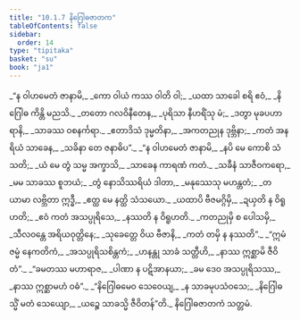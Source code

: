 ```yaml
---
title: "10.1.7 နိဂြေါဓဇာတက"
tableOfContents: false
sidebar:
  order: 14
type: "tipitaka"
basket: "su"
book: "ja1"
---
```



<DynamicBreadcrumb />

<Division number="72" book="ja1">

<Paragraph number="1986" type="verses" book="ja1">
_“န ဝါဟမေတံ ဇာနာမိ,_  
_ကော ဝါယံ ကဿ ဝါတိ ဝါ;_  
_ယထာ သာခေါ စရိ ဧဝံ,_  
_နိဂြေါဓ ကိန္တိ မညသိ._  

</Paragraph>

</Division>
<Division number="73" book="ja1">

<Paragraph number="1987" type="verses" book="ja1">
_တတော ဂလဝိနီတေန,_  
_ပုရိသာ နီဟရိံသု မံ;_  
_ဒတွာ မုခပဟာရာနိ,_  
_သာခဿ ဝစနင်္ကရာ._  

</Paragraph>

</Division>
<Division number="74" book="ja1">

<Paragraph number="1988" type="verses" book="ja1">
_ဧတာဒိသံ ဒုမ္မတိနာ,_  
_အကတညုန ဒုဗ္ဘိနာ;_  
_ကတံ အနရိယံ သာခေန,_  
_သခိနာ တေ ဇနာဓိပ”._  

</Paragraph>

</Division>
<Division number="75" book="ja1">

<Paragraph number="1989" type="verses" book="ja1">
_“န ဝါဟမေတံ ဇာနာမိ,_  
_နပိ မေ ကောစိ သံသတိ;_  
_ယံ မေ တွံ သမ္မ အက္ခာသိ,_  
_သာခေန ကာရဏံ ကတံ._  

</Paragraph>

</Division>
<Division number="76" book="ja1">

<Paragraph number="1990" type="verses" book="ja1">
_သခီနံ သာဇီဝကရော,_  
_မမ သာခဿ စူဘယံ;_  
_တွံ နောသိဿရိယံ ဒါတာ,_  
_မနုဿေသု မဟန္တတံ;_  
_တယာမာ လဗ္ဘိတာ ဣဒ္ဓီ,_  
_ဧတ္ထ မေ နတ္ထိ သံသယော._  

</Paragraph>

</Division>
<Division number="77" book="ja1">

<Paragraph number="1991" type="verses" book="ja1">
_ယထာပိ ဗီဇမဂ္ဂိမှိ,_  
_ဍယှတိ န ဝိရူဟတိ;_  
_ဧဝံ ကတံ အသပ္ပုရိသေ,_  
_နဿတိ န ဝိရူဟတိ._  

</Paragraph>

</Division>
<Division number="78" book="ja1">

<Paragraph number="1992" type="verses" book="ja1">
_ကတညုမှိ စ ပေါသမှိ,_  
_သီလဝန္တေ အရိယဝုတ္တိနေ;_  
_သုခေတ္တေ ဝိယ ဗီဇာနိ,_  
_ကတံ တမှိ န နဿတိ”._  

</Paragraph>

</Division>
<Division number="79" book="ja1">

<Paragraph number="1993" type="verses" book="ja1">
_“ဣမံ ဇမ္မံ နေကတိကံ,_  
_အသပ္ပုရိသစိန္တကံ;_  
_ဟနန္တု သာခံ သတ္တီဟိ,_  
_နာဿ ဣစ္ဆာမိ ဇီဝိတံ”._  

</Paragraph>

</Division>
<Division number="80" book="ja1">

<Paragraph number="1994" type="verses" book="ja1">
_“ခမတဿ မဟာရာဇ,_  
_ပါဏာ န ပဋိအာနယာ;_  
_ခမ ဒေဝ အသပ္ပုရိသဿ,_  
_နာဿ ဣစ္ဆာမဟံ ဝဓံ”._  

</Paragraph>

</Division>
<Division number="81" book="ja1">

<Paragraph number="1995" type="verses" book="ja1">
_“နိဂြေါဓမေဝ သေဝေယျ,_  
_န သာခမုပသံဝသေ;_  
_နိဂြေါဓသ္မိံ မတံ သေယျော,_  
_ယဉ္စေ သာခသ္မိ ဇီဝိတန်”တိ._  


</Paragraph>
</Division>

<Paragraph number="1996" type="center" book="ja1">
နိဂြေါဓဇာတကံ သတ္တမံ.
</Paragraph>